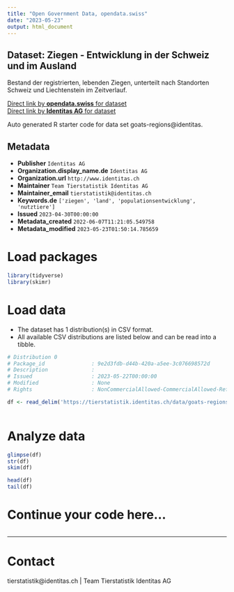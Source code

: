 ```yaml
---
title: "Open Government Data, opendata.swiss"
date: "2023-05-23"
output: html_document
---
```


## Dataset: Ziegen - Entwicklung in der Schweiz und im Ausland

Bestand der registrierten, lebenden Ziegen, unterteilt nach Standorten Schweiz und Liechtenstein im Zeitverlauf. 

[Direct link by **opendata.swiss** for dataset](https://opendata.swiss/de/dataset/ziegen-entwicklung-in-der-schweiz-und-im-ausland)<br>
[Direct link by **Identitas AG** for dataset](https://tierstatistik.identitas.ch/)

Auto generated R starter code for data set goats-regions@identitas.

## Metadata

- **Publisher** `Identitas AG`
- **Organization.display_name.de** `Identitas AG`
- **Organization.url** `http://www.identitas.ch`
- **Maintainer** `Team Tierstatistik Identitas AG`
- **Maintainer_email** `tierstatistik@identitas.ch`
- **Keywords.de** `['ziegen', 'land', 'populationsentwicklung', 'nutztiere']`
- **Issued** `2023-04-30T00:00:00`
- **Metadata_created** `2022-06-07T11:21:05.549758`
- **Metadata_modified** `2023-05-23T01:50:14.785659`


# Load packages

```r

library(tidyverse)
library(skimr)

```

# Load data

-   The dataset has 1 distribution(s) in CSV format.
-   All available CSV distributions are listed below and can be read into a tibble.

```r

# Distribution 0
# Package_id               : 9e2d3fdb-d44b-420a-a5ee-3c076698572d
# Description              : 
# Issued                   : 2023-05-22T00:00:00
# Modified                 : None
# Rights                   : NonCommercialAllowed-CommercialAllowed-ReferenceRequired

df <- read_delim('https://tierstatistik.identitas.ch/data/goats-regions.csv')



```

# Analyze data

```r

glimpse(df)
str(df)
skim(df)

head(df)
tail(df)

```

# Continue your code here...

```r

```

------------------------------------------------------------------------

# Contact

tierstatistik@identitas.ch | Team Tierstatistik Identitas AG
